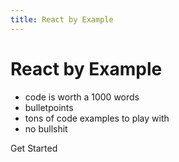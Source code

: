 ```yaml
---
title: React by Example
---
```



# React by Example

- code is worth a 1000 words
- bulletpoints
- tons of code examples to play with
- no bullshit

<Link to="/getting-started">Get Started</Link>
